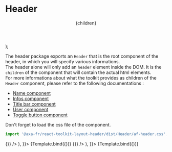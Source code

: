 
<Meta title="Structure/Header" component={Header} argTypes={{}} />

# Header

  <Header {...args}>{children}</Header>
);

The header package exports an `Header` that is the root component of the header, in which you will specify various informations.  
The header alone will only add an `header` element inside the DOM. It is the `children` of the component that will contain the actual html elements.  
For more informations about what the toolkit provides as children of the `Header` component, please refer to the following documentations :

- [Name component](?path=/docs/structure-header-name--default-story)
- [Infos component](?path=/docs/structure-header-infos--default-story)
- [Title bar component](?path=/docs/structure-title-bar--default-story)
- [User component](?path=/docs/structure-header-user--no-link)
- [Toggle button component](?path=/docs/structure-header-togglebutton--default-story)

Don't forget to load the css file of the component.

```javascript
import '@axa-fr/react-toolkit-layout-header/dist/Header/af-header.css';
```

<Canvas>
  <Story
    name="With Name"
    args={{
      children: (
        <Name
          title="Nom de l'application"
          subtitle="Baseline"
          img="images/react.svg"
          alt="Logo React"
          onClick={() => {}}
        />
      ),
    }}>
    {Template.bind({})}
  </Story>
</Canvas>

<ArgsTable story="With Name" />

<Canvas>
  <Story
    name="With Name & Infos"
    args={{
      children: (
        <>
          <Name
            title="Nom de l'application"
            subtitle="Baseline"
            img="images/react.svg"
            alt="Logo React"
            onClick={() => {}}
          />
          <Infos
            infos={[
              {
                word: 'Client :',
                definition: '0123456789 - NOM',
              },
              {
                word: 'Portefeuille :',
                definition: '000123456789',
              },
              {
                word: 'Status :',
                definition: 'Affaire nouvelle',
              },
            ]}
          />
        </>
      ),
    }}>
    {Template.bind({})}
  </Story>
</Canvas>

<ArgsTable story="With Name & Infos" />
